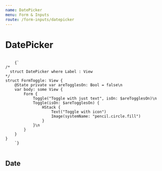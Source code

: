 ```yaml
---
name: DatePicker
menu: Form & Inputs
route: /form-inputs/datepicker
---
```



# DatePicker

<ContentBlock imgName="Form-toggle.png">
  <code className="clike">
    {`
/* 
  struct DatePicker<Label> where Label : View
*/
struct FormToggle: View {
    @State private var areTogglesOn: Bool = false\n
    var body: some View {
        Form {
            Toggle("Toggle with just text", isOn: $areTogglesOn)\n
            Toggle(isOn: $areTogglesOn) {
                HStack {
                    Text("Toggle with icon")
                    Image(systemName: "pencil.circle.fill")
                }
            }\n
        }
    }
}
    `}
  </code>
</ContentBlock>

## Date